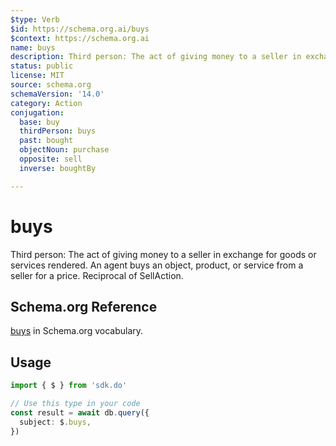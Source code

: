 ```yaml
---
$type: Verb
$id: https://schema.org.ai/buys
$context: https://schema.org.ai
name: buys
description: Third person: The act of giving money to a seller in exchange for goods or services rendered. An agent buys an object, product, or service from a seller for a price. Reciprocal of SellAction.
status: public
license: MIT
source: schema.org
schemaVersion: '14.0'
category: Action
conjugation:
  base: buy
  thirdPerson: buys
  past: bought
  objectNoun: purchase
  opposite: sell
  inverse: boughtBy

---
```


# buys

Third person: The act of giving money to a seller in exchange for goods or services rendered. An agent buys an object, product, or service from a seller for a price. Reciprocal of SellAction.

## Schema.org Reference

[buys](https://schema.org/BuyAction) in Schema.org vocabulary.

## Usage

```typescript
import { $ } from 'sdk.do'

// Use this type in your code
const result = await db.query({
  subject: $.buys,
})
```
